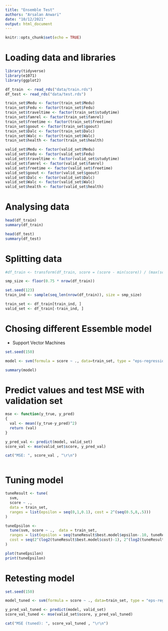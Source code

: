 ---
title: "Ensemble Test"
authors: "Arsalan Anwari"
date: "10/12/2021"
output: html_document
---

```{r setup, include=FALSE}
knitr::opts_chunk$set(echo = TRUE)
```

# Loading data and libraries

```{r load, echo=FALSE}
library(tidyverse)
library(e1071)
library(ggplot2)

df_train  <- read_rds("data/train.rds")
df_test <- read_rds("data/test.rds")
```


```{r}
train_set$Medu <- factor(train_set$Medu)
train_set$Fedu <- factor(train_set$Fedu)
train_set$traveltime <- factor(train_set$studytime)
train_set$famrel <- factor(train_set$famrel)
train_set$freetime <- factor(train_set$freetime)
train_set$goout <- factor(train_set$goout)
train_set$Dalc <- factor(train_set$Dalc)
train_set$Walc <- factor(train_set$Walc)
train_set$health <- factor(train_set$health)

valid_set$Medu <- factor(valid_set$Medu)
valid_set$Fedu <- factor(valid_set$Fedu)
valid_set$traveltime <- factor(valid_set$studytime)
valid_set$famrel <- factor(valid_set$famrel)
valid_set$freetime <- factor(valid_set$freetime)
valid_set$goout <- factor(valid_set$goout)
valid_set$Dalc <- factor(valid_set$Dalc)
valid_set$Walc <- factor(valid_set$Walc)
valid_set$health <- factor(valid_set$health)

```

# Analysing data

```{r analyse}

head(df_train)
summary(df_train)

head(df_test)
summary(df_test)
```

# Splitting data

```{r split}

#df_train <- transform(df_train, score = (score - min(score)) / (max(score) - min(score)))

smp_size <- floor(0.75 * nrow(df_train))

set.seed(123)
train_ind <- sample(seq_len(nrow(df_train)), size = smp_size)

train_set <- df_train[train_ind, ]
valid_set <- df_train[-train_ind, ]

```

# Chosing different Essemble model

- Support Vector Machines

```{r models}

set.seed(150)

model <- svm(formula = score ~ ., data=train_set, type = "eps-regression")

summary(model)

```

# Predict values and test MSE with validation set
```{r predict_test}

mse <- function(y_true, y_pred)
{
  val <- mean((y_true-y_pred)^2)
  return (val)
}

y_pred_val <- predict(model, valid_set)
score_val <- mse(valid_set$score, y_pred_val)

cat("MSE: ", score_val , "\r\n")



```

# Tuning model

```{r tune}

tuneResult <- tune(
  svm, 
  score ~ .,
  data = train_set,
  ranges = list(epsilon = seq(0,1,0.1), cost = 2^(seq(0.5,8,.5)))
)

tuneEpsilon <- 
  tune(svm, score ~ .,  data = train_set,
  ranges = list(epsilon = seq(tuneResult$best.model$epsilon-.10, tuneResult$best.model$epsilon+.15, 0.01), 
  cost = seq(2^(log2(tuneResult$best.model$cost)-1), 2^(log2(tuneResult$best.model$cost)+1), length=6))
)

plot(tuneEpsilon)
print(tuneEpsilon)
```


# Retesting model

```{r retest}

set.seed(150)

model_tuned <- svm(formula = score ~ ., data=train_set, type = "eps-regression", epsilon=0.25, cost=0.7071068)

y_pred_val_tuned <- predict(model, valid_set)
score_val_tuned <- mse(valid_set$score, y_pred_val_tuned)

cat("MSE (tuned): ", score_val_tuned , "\r\n")

```

































